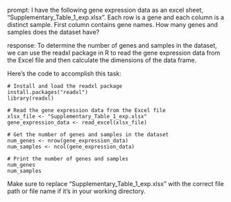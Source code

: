 prompt:
I have the following gene expression data as an excel sheet, "Supplementary_Table_1_exp.xlsx". Each row is a gene and each column is a distinct sample. First column contains gene names. How many genes and samples does the dataset have?

response:
To determine the number of genes and samples in the dataset, we can use the readxl package in R to read the gene expression data from the Excel file and then calculate the dimensions of the data frame.

Here's the code to accomplish this task:

```
# Install and load the readxl package
install.packages("readxl")
library(readxl)

# Read the gene expression data from the Excel file
xlsx_file <- "Supplementary_Table_1_exp.xlsx"
gene_expression_data <- read_excel(xlsx_file)

# Get the number of genes and samples in the dataset
num_genes <- nrow(gene_expression_data)
num_samples <- ncol(gene_expression_data)

# Print the number of genes and samples
num_genes
num_samples
```

Make sure to replace "Supplementary_Table_1_exp.xlsx" with the correct file path or file name if it's in your working directory.
